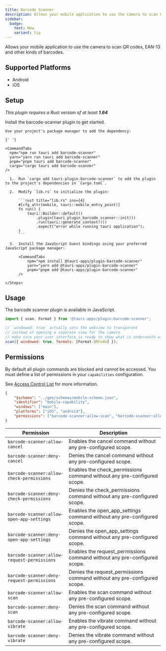 ```yaml
---
title: Barcode Scanner
description: Allows your mobile application to use the camera to scan QR codes, EAN-13 and other types of barcodes.
sidebar:
  badge:
    text: New
    variant: tip
---
```



<PluginLinks plugin="barcode-scanner" />

Allows your mobile application to use the camera to scan QR codes, EAN-13 and other kinds of barcodes.

## Supported Platforms

- Android
- iOS

## Setup

_This plugin requires a Rust version of at least **1.64**_

Install the barcode-scanner plugin to get started.

<Tabs>
  <TabItem label="Automatic">

    Use your project's package manager to add the dependency:

    {' '}

    <CommandTabs
      npm="npm run tauri add barcode-scanner"
      yarn="yarn run tauri add barcode-scanner"
      pnpm="pnpm tauri add barcode-scanner"
      cargo="cargo tauri add barcode-scanner"
    />

  </TabItem>
  <TabItem label="Manual">
    <Steps>

      1.  Run `cargo add tauri-plugin-barcode-scanner` to add the plugin to the project's dependencies in `Cargo.toml`.

      2.  Modify `lib.rs` to initialize the plugin:

          ```rust title="lib.rs" ins={4}
          #[cfg_attr(mobile, tauri::mobile_entry_point)]
          fn run() {
              tauri::Builder::default()
                  .plugin(tauri_plugin_barcode_scanner::init())
                  .run(tauri::generate_context!())
                  .expect("error while running tauri application");
          }
          ```

      3.  Install the JavaScript Guest bindings using your preferred JavaScript package manager:

          <CommandTabs
              npm="npm install @tauri-apps/plugin-barcode-scanner"
              yarn="yarn add @tauri-apps/plugin-barcode-scanner"
              pnpm="pnpm add @tauri-apps/plugin-barcode-scanner"
          />

    </Steps>

  </TabItem>
</Tabs>

## Usage

The barcode scanner plugin is available in JavaScript.

```js
import { scan, Format } from '@tauri-apps/plugin-barcode-scanner';

// `windowed: true` actually sets the webview to transparent
// instead of opening a separate view for the camera
// make sure your user interface is ready to show what is underneath with a transparent element
scan({ windowed: true, formats: [Format.QRCode] });
```

## Permissions

By default all plugin commands are blocked and cannot be accessed.
You must define a list of permissions in your `capabilities` configuration.

See [Access Control List](/reference/acl/) for more information.

```json title="src-tauri/capabilities/mobile.json"
{
	"$schema": "../gen/schemas/mobile-schema.json",
	"identifier": "mobile-capability",
	"windows": ["main"],
	"platforms": ["iOS", "android"],
	"permissions": ["barcode-scanner:allow-scan", "barcode-scanner:allow-cancel"]
}
```

| Permission                                  | Description                                                               |
| ------------------------------------------- | ------------------------------------------------------------------------- |
| `barcode-scanner:allow-cancel`              | Enables the cancel command without any pre-configured scope.              |
| `barcode-scanner:deny-cancel`               | Denies the cancel command without any pre-configured scope.               |
| `barcode-scanner:allow-check-permissions`   | Enables the check_permissions command without any pre-configured scope.   |
| `barcode-scanner:deny-check-permissions`    | Denies the check_permissions command without any pre-configured scope.    |
| `barcode-scanner:allow-open-app-settings`   | Enables the open_app_settings command without any pre-configured scope.   |
| `barcode-scanner:deny-open-app-settings`    | Denies the open_app_settings command without any pre-configured scope.    |
| `barcode-scanner:allow-request-permissions` | Enables the request_permissions command without any pre-configured scope. |
| `barcode-scanner:deny-request-permissions`  | Denies the request_permissions command without any pre-configured scope.  |
| `barcode-scanner:allow-scan`                | Enables the scan command without any pre-configured scope.                |
| `barcode-scanner:deny-scan`                 | Denies the scan command without any pre-configured scope.                 |
| `barcode-scanner:allow-vibrate`             | Enables the vibrate command without any pre-configured scope.             |
| `barcode-scanner:deny-vibrate`              | Denies the vibrate command without any pre-configured scope.              |
